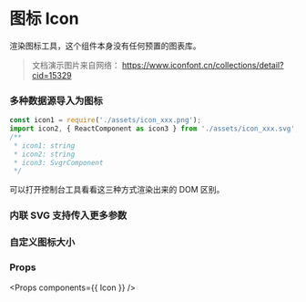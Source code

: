 
<Meta title="Icon" component={Icon} />

# 图标 Icon

渲染图标工具，这个组件本身没有任何预置的图表库。

> 文档演示图片来自网络： https://www.iconfont.cn/collections/detail?cid=15329


### 多种数据源导入为图标

```typescript
const icon1 = require('./assets/icon_xxx.png');
import icon2, { ReactComponent as icon3 } from './assets/icon_xxx.svg';
/**
 * icon1: string
 * icon2: string
 * icon3: SvgrComponent
 */
```

可以打开控制台工具看看这三种方式渲染出来的 DOM 区别。

<Preview>
  <Story name="Icon" id="icon--icon-source" />
</Preview>

### 内联 SVG 支持传入更多参数

<Preview>
  <Story name="Icon with custom size" id="icon--icon-svg-props" />
</Preview>


### 自定义图标大小

<Preview>
  <Story name="Icon with custom size" id="icon--icon-size" />
</Preview>

### Props

<Props components={{ Icon }} />